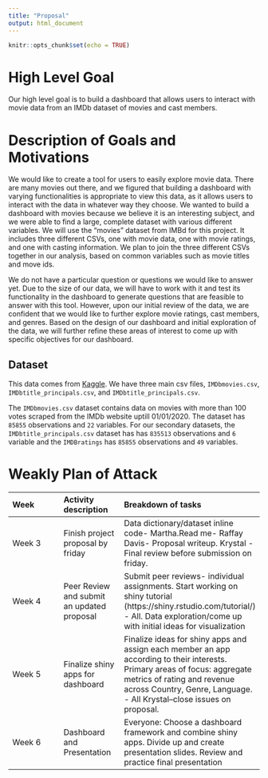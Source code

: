 ```yaml
---
title: "Proposal"
output: html_document
---
```


```r
knitr::opts_chunk$set(echo = TRUE)
```

# High Level Goal

Our high level goal is to build a dashboard that allows users to interact with movie data from an IMDb dataset of movies and cast members. 

# Description of Goals and Motivations

We would like to create a tool for users to easily explore movie data. There are many movies out there, and we figured that building a dashboard with varying functionalities is appropriate to view this data, as it allows users to interact with the data in whatever way they choose. We wanted to build a dashboard with movies because we believe it is an interesting subject, and we were able to find a large, complete dataset with various different variables. We will use the “movies” dataset from IMBd for this project. It includes three different CSVs, one with movie data, one with movie ratings, and one with casting information. We plan to join the three different CSVs together in our analysis, based on common variables such as movie titles and move ids.  

We do not have a particular question or questions we would like to answer yet. Due to the size of our data, we will have to work with it and test its functionality in the dashboard to generate questions that are feasible to answer with this tool. However, upon our initial review of the data, we are confident that we would like to further explore movie ratings, cast members, and genres. Based on the design of our dashboard and initial exploration of the data, we will further refine these areas of interest to come up with specific objectives for our dashboard. 

## Dataset

This data comes from [Kaggle](https://www.kaggle.com/stefanoleone992/imdb-extensive-dataset?select=IMDb+movies.csv). We have three main csv files, `IMDbmovies.csv`, `IMDbtitle_principals.csv`, and `IMDbtitle_principals.csv`. 

The `IMDbmovies.csv` dataset contains data on movies with more than 100 votes scraped from the IMDb website uptill 01/01/2020. The  dataset has `85855` observations and `22` variables.   For our secondary datasets, the `IMDbtitle_principals.csv` dataset has has `835513` observations and `6` variable and the `IMDBratings` has  `85855` observations and `49` variables.

# Weakly Plan of Attack

|Week |Activity description |Breakdown of tasks |
|:----------------|:-----------|:-----------|
|Week 3 |Finish project proposal by friday | Data dictionary/dataset inline code- Martha.Read me- Raffay Davis- Proposal writeup. Krystal - Final review before submission on friday. |
|Week 4 |Peer Review and submit an updated proposal | Submit peer reviews- individual assignments. Start working on shiny tutorial (https://shiny.rstudio.com/tutorial/) - All. Data exploration/come up with initial ideas for visualization |
|Week 5 |Finalize shiny apps for dashboard | Finalize ideas for shiny apps and assign each member an app according to their interests. Primary areas of focus: aggregate metrics of rating and revenue across Country, Genre, Language. - All Krystal--close issues on proposal.|
|Week 6 |Dashboard and Presentation | Everyone: Choose a dashboard framework and combine shiny apps. Divide up and create presentation slides. Review and practice final presentation |
